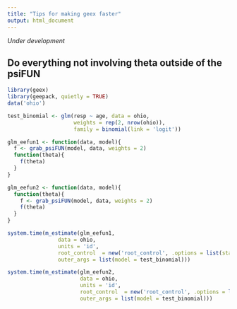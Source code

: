 ```yaml
---
title: "Tips for making geex faster"
output: html_document
---
```


*Under development*

## Do everything not involving theta outside of the psiFUN

```r
library(geex)
library(geepack, quietly = TRUE)
data('ohio')

test_binomial <- glm(resp ~ age, data = ohio,
                     weights = rep(2, nrow(ohio)),
                     family = binomial(link = 'logit'))

glm_eefun1 <- function(data, model){
  f <- grab_psiFUN(model, data, weights = 2)
  function(theta){
    f(theta)
  }
}

glm_eefun2 <- function(data, model){
  function(theta){
    f <- grab_psiFUN(model, data, weights = 2)
    f(theta)
  }
}

system.time(m_estimate(glm_eefun1,
                data = ohio,
                units = 'id',
                root_control  = new('root_control', .options = list(start = c(-1.7, -.11))),
                outer_args = list(model = test_binomial)))

system.time(m_estimate(glm_eefun2,
                       data = ohio,
                       units = 'id',
                       root_control  = new('root_control', .options = list(start = c(-1.7, -.11))),
                       outer_args = list(model = test_binomial)))
```


